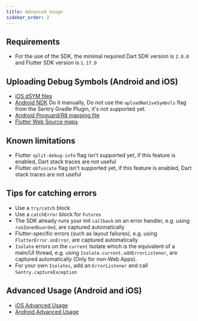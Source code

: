 ```yaml
---
title: Advanced Usage
sidebar_order: 2
---
```


## Requirements

- For the use of the SDK, the minimal required Dart SDK version is `2.8.0` and Flutter SDK version is `1.17.0`

## Uploading Debug Symbols (Android and iOS)

- [iOS dSYM files](/platforms/apple/dsym/)
- [Android NDK](/product/cli/dif/#uploading-files) Do it manually, Do not use the `uploadNativeSymbols` flag from the Sentry Gradle Plugin, it's not supported yet.
- [Android Proguard/R8 mapping file](/platforms/android/proguard/)
- [Flutter Web Source maps](/product/cli/releases/#managing-release-artifacts)

## Known limitations

- Flutter `split-debug-info` flag isn't supported yet, if this feature is enabled, Dart stack traces are not useful
- Flutter `obfuscate` flag isn't supported yet, if this feature is enabled, Dart stack traces are not useful

## Tips for catching errors

- Use a `try/catch` block
- Use a `catchError` block for `Futures`
- The SDK already runs your init `callback` on an error handler, e.g. using `runZonedGuarded`, are captured automatically
- Flutter-specific errors (such as layout failures), e.g. using `FlutterError.onError`, are captured automatically
- `Isolate` errors on the `current` Isolate which is the equivalent of a main/UI thread, e.g. using `Isolate.current.addErrorListener`, are captured automatically (Only for non-Web Apps).
- For your own `Isolates`, add an `ErrorListener` and call `Sentry.captureException`

## Advanced Usage (Android and iOS)

- [iOS Advanced Usage](/platforms/apple/usage/)
- [Android Advanced Usage](/platforms/android/usage/advanced-usage/)
